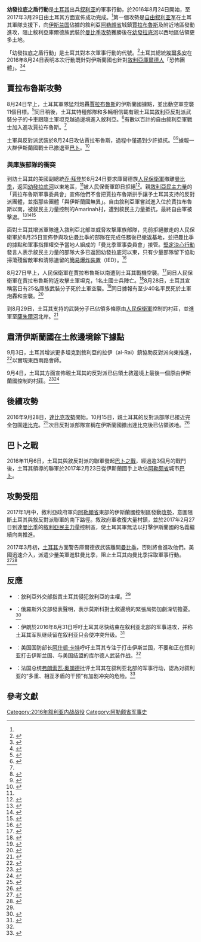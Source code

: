 {{Infobox military conflict
| conflict    = 幼發拉底之盾行動
| partof      = [[叙利亚内战|叙利亚内战]]及[[土耳其－伊斯蘭國衝突|土耳其－伊斯蘭國衝突]]
| image = [[File:Western_al-Bab_offensive_(2016)_(within_Northern_Syria).svg|300px]]<br/>阿勒頗省形勢圖，繪製於土國政府宣布作戰結束之時
| caption = <div style="text-align:left;">{{legend|#ebc0b3|敘利亞政府控制}}
{{legend|#e2d974|[[敘利亞民主力量|敘利亞民主力量]]控制}}
{{legend|#b4b2ae|[[伊斯兰国|伊斯兰国]]控制}}
{{legend|#cdecc9|[[敘利亞反對派|敘利亞反對派]]或土耳其軍控制}}</div>
| date        = 2016年8月24日－2017年3月29日<br/>（7個月又5天）<ref name=completed>{{Cite web|url=http://www.hurriyetdailynews.com/turkeys-euphrates-shield-operation-in-syria-successfully-completed.aspx?pageID=238&nID=111401&NewsCatID=352|title=Turkey's Euphrates Shield Operation in Syria 'successfully completed'|work=Hurriyet Daily News|date=2017-03-29|accessdate=2017-03-31|archive-date=2017-10-19|archive-url=https://web.archive.org/web/20171019073952/http://www.hurriyetdailynews.com/turkeys-euphrates-shield-operation-in-syria-successfully-completed.aspx?pageID=238&nID=111401&NewsCatID=352|dead-url=no}}</ref>
| place       = 敘利亞[[阿勒頗省|阿勒頗省]]北部
| coordinates = 
| territory   = 截至2017年2月25日，土耳其與敘反對派聯軍攻佔約2,000平方公里的土地
| result      = 土耳其軍隊與親土耳其的敘反對派勝利
*土耳其軍隊與親土耳其的敘反對派攻佔大片原由伊斯蘭國控制的地區<ref name=fight />
*土耳其軍隊攻擊敘利亞庫爾德族武裝
| combatant1  = '''{{flag|Turkey}}'''<br/>'''[[自由叙利亚军|自由叙利亚军]]'''<br/>'''支援：'''<br/>{{flagicon image|Seal of Combined Joint Task Force – Operation Inherent Resolve.svg|size=20px|border=no}} [[聯合特遣隊－堅決行動|聯合特遣隊－堅決行動]]<small>（只限於打擊伊斯蘭國）</small>
*{{flag|United States}}<ref name="US">{{cite web|url=https://www.almasdarnews.com/article/us-provide-air-cover-turkish-syrian-forces-jarabulus/|title=US to provide air cover for Turkish, Syrian forces in Jarabulus|author=Leith Fadel|work=al-Masdar News|date=2016-08-24|accessdate=2016-08-25|archive-date=2018-08-15|archive-url=https://web.archive.org/web/20180815095240/https://www.almasdarnews.com/article/us-provide-air-cover-turkish-syrian-forces-jarabulus/|dead-url=no}}</ref>
| combatant2  = '''{{flag|Islamic State}}'''
| combatant3  ={{flagicon image|Flag of Syrian Democratic Forces.svg}} '''[[敘利亞民主力量|敘利亞民主力量]]'''<ref name="auto">{{cite web|url=http://rudaw.net/english/middleeast/syria/240820164|title=YPG: We will not withdraw from west of the Euphrates|work=Rudaw|date=2016-08-24|accessdate=2016-08-25|archive-date=2016-09-04|archive-url=https://web.archive.org/web/20160904124119/http://rudaw.net/english/middleeast/syria/240820164|dead-url=no}}</ref>
| commander1 =
| commander2 =
| commander3 =
| units1     =
| units2     =
| units3     =
| strength1  = 「數百」至5,000名自由敘利亞軍戰士<ref name=hdn>{{cite web |url=http://www.hurriyetdailynews.com/live-turkish-military-coalition-forces-launch-euphrates-shield-operation-in-jarablus.aspx?pageID=238&nID=103175&NewsCatID=352 |title=LIVE: Turkish military, coalition forces launch 'Euphrates Shield' operation in Jarablus |work=Hürriyet Daily News |date=2016-08-24 |accessdate=2016-08-25 |archive-date=2016-11-13 |archive-url=https://web.archive.org/web/20161113011752/http://www.hurriyetdailynews.com/live-turkish-military-coalition-forces-launch-euphrates-shield-operation-in-jarablus.aspx?pageID=238&nID=103175&NewsCatID=352 |dead-url=no }}</ref><ref name=f24>{{cite web|url=http://www.france24.com/en/20160824-turkey-us-led-forces-launch-joint-operation-northern-syria|title=Turkey, US-led coalition launch major operation in northern Syria|work=Reuters|date=24 August 2016|accessdate=2016-08-25|archive-date=2016-08-25|archive-url=https://web.archive.org/web/20160825135910/http://www.france24.com/en/20160824-turkey-us-led-forces-launch-joint-operation-northern-syria|dead-url=no}}</ref><br/>{{flagicon|Turkey}} 3,000－8,000人<ref>{{cite web|url=http://www.yenisafak.com/dunya/8-bin-asker-emir-bekliyor-2591721|title=8 bin asker emir bekliyor|first=Yeni|last=Şafak|date=2017-01-05|publisher=|accessdate=2017-01-13|archive-date=2018-12-24|archive-url=https://web.archive.org/web/20181224220925/https://www.yenisafak.com/dunya/8-bin-asker-emir-bekliyor-2591721|dead-url=no}}</ref><ref name=TSKFSAreinfocrements>{{cite web|url=http://www.yenisafak.com/en/news/turkish-commandos-enter-al-bab-2587222|title=Turkish commandos enter al-Bab|publisher=Yeni Şafak|date=2016-12-27|accessdate=2016-12-27|archive-url=https://web.archive.org/web/20161228032644/http://www.yenisafak.com/en/news/turkish-commandos-enter-al-bab-2587222|archive-date=2016-12-28|dead-url=yes}}</ref><ref>{{cite tweet |user= RudawEnglish|number= 813000360541454336|date= 2016-12-25 |title= 500 Turkish special forces have joined Al-Bab operation — Turkish media outlets report}}</ref>
* 20－80輛[[主戰坦克|主戰坦克]]<ref name=hdn /><ref>{{cite web|url=https://www.almasdarnews.com/article/breaking-turkish-tanks-enter-northern-aleppo/|title=[Breaking] Turkish tanks enter northern Aleppo|author=Leith Fadel|work=al-Masdar News|date=24 August 2016|accessdate=2016-08-25|archive-date=2019-02-03|archive-url=https://web.archive.org/web/20190203024726/https://www.almasdarnews.com/article/breaking-turkish-tanks-enter-northern-aleppo/|dead-url=no}}</ref>
* 至少20輛[[裝甲運兵車|裝甲運兵車]] 
| strength2   = 3,000－5,000人<br/>（在[[巴卜|巴卜]]）
| strength3   = 未知
| casualties1 = 親土耳其的反對派部隊：至少266人死<ref>250+死 (24 Aug.–23 Dec.),[https://twitter.com/FurkanHalidY/status/812338035450847233] {{Wayback|url=https://twitter.com/FurkanHalidY/status/812338035450847233 |date=20210609133021 }} 2死 (24 Dec.),[http://aa.com.tr/en/todays-headlines/12-daesh-neutralized-in-syrias-al-bab-turkish-army/713629] {{Wayback|url=http://aa.com.tr/en/todays-headlines/12-daesh-neutralized-in-syrias-al-bab-turkish-army/713629 |date=20161228011228 }} 2死 (12 Jan.),[http://www.syriahr.com/en/?p=58902] {{Wayback|url=http://www.syriahr.com/en/?p=58902 |date=20170118190321 }} 12死亡 (15 Jan.),[http://aa.com.tr/en/middle-east/daesh-car-bomb-kills-12-fsa-fighters-in-syrias-al-bab/727873] {{Wayback|url=http://aa.com.tr/en/middle-east/daesh-car-bomb-kills-12-fsa-fighters-in-syrias-al-bab/727873 |date=20170117033418 }}，總計為至少266人</ref><br/>
土耳其軍：67人死亡（至2017年2月）<ref name=voa20170213>{{Cite news |url=http://www.voachinese.com/a/turkey-al-bab-syria-20170212/3720377.html |title=土耳其总统：即将攻占IS控制的重镇巴卜 |publisher=美國之音 |date=2017-02-13 |accessdate=2017-02-13 |archive-date=2017-02-14 |archive-url=https://web.archive.org/web/20170214002210/http://www.voachinese.com/a/turkey-al-bab-syria-20170212/3720377.html |dead-url=no }}</ref>
| casualties2 = 2,288人死亡，417人被俘<small>（土耳其宣稱）</small><ref name=TSK>{{cite web|url=http://aa.com.tr/tr/gunun-basliklari/firat-kalkaninda-3-bin-49-terorist-etkisiz-hale-getirildi/748078|title=Fırat Kalkanı'nda 3 bin 49 terörist etkisiz hale getirildi|accessdate=2017-02-13|archive-date=2017-02-13|archive-url=https://web.archive.org/web/20170213192511/http://aa.com.tr/tr/gunun-basliklari/firat-kalkaninda-3-bin-49-terorist-etkisiz-hale-getirildi/748078|dead-url=no}}</ref>
| casualties3 = 至少99人死亡{{small|（SOHR及SDF宣稱）}}<ref>4死 (28 August),[http://www.dailymail.co.uk/wires/afp/article-3762099/Turkish-bombardment-kills-20-civilians-Syria-monitor.html] {{Wayback|url=http://www.dailymail.co.uk/wires/afp/article-3762099/Turkish-bombardment-kills-20-civilians-Syria-monitor.html |date=20160829124633 }} 6死 (7 September),[http://rudaw.net/english/middleeast/syria/070920165] {{Wayback|url=http://rudaw.net/english/middleeast/syria/070920165 |date=20161014064342 }} 22死 (20–23 October),[http://www.syriahr.com/en/?p=53026] {{Wayback|url=http://www.syriahr.com/en/?p=53026 |date=20161220214550 }} 6死 (25 October),[http://tr.hawarnews.com/devrimci-gucler-9-sehidin-kimlik-bilgilerini-acikladi/] {{Wayback|url=http://tr.hawarnews.com/devrimci-gucler-9-sehidin-kimlik-bilgilerini-acikladi/ |date=20161028022840 }} 9死 (27 October),[http://tr.hawarnews.com/efrinliler-2-sehidini-ugurladi/] {{Wayback|url=http://tr.hawarnews.com/efrinliler-2-sehidini-ugurladi/ |date=20161116085755 }} 3死 (8 November),[http://tr.hawarnews.com/efrinde-3-ozgurluk-savascisi-sonsuzluga-ugurlandi/] {{Wayback|url=http://tr.hawarnews.com/efrinde-3-ozgurluk-savascisi-sonsuzluga-ugurlandi/ |date=20161113070253 }} 1死 (10 November),[http://tr.hawarnews.com/hpc-jin-ilk-sehitlerinin-kimlik-bilgilerini-acikladi/] {{Wayback|url=http://tr.hawarnews.com/hpc-jin-ilk-sehitlerinin-kimlik-bilgilerini-acikladi/ |date=20161117230234 }} 1死 (11 November),[http://tr.hawarnews.com/ypg-basin-merkezi-uyesi-rumet-cilonun-kimlik-bilgilerini-acikladi/] {{Wayback|url=http://tr.hawarnews.com/ypg-basin-merkezi-uyesi-rumet-cilonun-kimlik-bilgilerini-acikladi/ |date=20161126064153 }} 6死 (12–19 November),[http://tr.hawarnews.com/efrin-halki-sehitlerini-ugurladi-2/] {{Wayback|url=http://tr.hawarnews.com/efrin-halki-sehitlerini-ugurladi-2/ |date=20161123055536 }} 1死 (20 November),[http://tr.hawarnews.com/servan-derwis-turk-ordusunun-saldirilari-terorle-mucadeleye-engeldir/] {{Wayback|url=http://tr.hawarnews.com/servan-derwis-turk-ordusunun-saldirilari-terorle-mucadeleye-engeldir/ |date=20161121042856 }} 8死 (21 November),[http://tr.hawarnews.com/10-ozgurluk-savascisi-efrin-ve-serekaniyeden-sonsuzluga-ugurlandi/] {{Wayback|url=http://tr.hawarnews.com/10-ozgurluk-savascisi-efrin-ve-serekaniyeden-sonsuzluga-ugurlandi/ |date=20161121232813 }} 2死 (22 November),[http://tr.hawarnews.com/firatin-gazabi-ve-minbic-sehitleri-son-yolduluguna-ugurlandi/] {{Wayback|url=http://tr.hawarnews.com/firatin-gazabi-ve-minbic-sehitleri-son-yolduluguna-ugurlandi/ |date=20161124091132 }} 6死 (23 November),[http://www.syriahr.com/en/?p=55427] {{Wayback|url=http://www.syriahr.com/en/?p=55427 |date=20190507155910 }} 7死 (27 November),[http://tr.hawarnews.com/minbicde-hayat-7-ozgurluk-savascisi-icin-durdu/] {{Wayback|url=http://tr.hawarnews.com/minbicde-hayat-7-ozgurluk-savascisi-icin-durdu/ |date=20161129082808 }} 4死 (29 November),[http://tr.hawarnews.com/minbic-halki-4-sehidini-ugurladi/] {{Wayback|url=http://tr.hawarnews.com/minbic-halki-4-sehidini-ugurladi/ |date=20161130041514 }} 2死 (1 December),[http://tr.hawarnews.com/minbic-askeri-meclisi-2-enternasyonel-sehidin-kimligini-acikladi/] {{Wayback|url=http://tr.hawarnews.com/minbic-askeri-meclisi-2-enternasyonel-sehidin-kimligini-acikladi/ |date=20161204084840 }} 3死 (2 December),[http://tr.hawarnews.com/3-erka-xweparastine-sehidi-sonsuzluga-ugurlandi/] {{Wayback|url=http://tr.hawarnews.com/3-erka-xweparastine-sehidi-sonsuzluga-ugurlandi/ |date=20161202171518 }} 1死 (7 December),[http://tr.hawarnews.com/minbicliler-sehidini-ugurladi/] {{Wayback|url=http://tr.hawarnews.com/minbicliler-sehidini-ugurladi/ |date=20161220082811 }} 2死 (9 December),[http://tr.hawarnews.com/qamislolular-evlatlarini-ugurladi/] {{Wayback|url=http://tr.hawarnews.com/qamislolular-evlatlarini-ugurladi/ |date=20161220082213 }} 2死 (14 December),[http://tr.hawarnews.com/minbicliler-2-evladini-sonsuzluga-ugurladi/] {{Wayback|url=http://tr.hawarnews.com/minbicliler-2-evladini-sonsuzluga-ugurladi/ |date=20161220123152 }} 1死 (10 February), [http://tr.hawarnews.com/minbic-halki-bir-evladini-daha-ugurladi/] {{Wayback|url=http://tr.hawarnews.com/minbic-halki-bir-evladini-daha-ugurladi/ |date=20170211080028 }} 2死 (11 February),[http://www.syriahr.com/en/?p=55945] {{Wayback|url=http://www.syriahr.com/en/?p=55945 |date=20171020024720 }}，總計有99人</ref><br/>322人死亡，22人被俘{{small|（土耳其宣稱）}}<ref name=TSK/>
| campaignbox = 
| notes = 387名平民喪生{{small|（SOHR宣稱）}}<ref>{{cite web |url=http://www.rudaw.net/english/middleeast/syria/270120171 |title=ISIS is withdrawing from al-Bab, Turkish military claims |publisher= |accessdate=2017-02-13 |archive-date=2017-02-02 |archive-url=https://web.archive.org/web/20170202083211/http://www.rudaw.net/english/middleeast/syria/270120171 |dead-url=no }}</ref>
| map   = 
}}
'''幼發拉底之盾行動'''是[[土耳其|土耳其]]出兵[[叙利亚|叙利亚]]的軍事行動，於2016年8月24日開始，至2017年3月29日由土耳其方面宣佈成功完成。<ref name=completed/>第一個攻勢是[[自由叙利亚军|自由叙利亚军]]在土耳其軍隊支援下，向[[伊斯兰国|伊斯兰国]]佔據的敘利亞[[阿勒頗省|阿勒頗省]]城鎮[[賈拉布魯斯|賈拉布魯斯]]及附近地區發動進攻，阻止敘利亞庫爾德族武裝於[[曼比季攻勢|曼比季攻勢]]獲勝後在[[幼發拉底河|幼發拉底河]]以西地區佔領更多土地。

「幼發拉底之盾行動」是土耳其對本次軍事行動的代號。<ref>{{Cite news |url=http://news.xinhuanet.com/world/2016-08/27/c_129257712.htm |title=土耳其出兵叙利亚 目标不只是反恐 |publisher=新華網 |date=2016-08-27 |accessdate=2016-08-28 |archive-date=2016-08-27 |archive-url=https://web.archive.org/web/20160827001928/http://news.xinhuanet.com/world/2016-08/27/c_129257712.htm |dead-url=no }}</ref>土耳其總統[[雷杰普·塔伊普·埃尔多安|埃爾多安]]在2016年8月24日表明本次行動既針對伊斯蘭國也針對[[人民保衛軍|敘利亞庫爾德人]]「恐怖團體」。<ref>{{cite web|url=http://www.france24.com/en/20160824-erdogan-says-syria-operation-aimed-jihadists-kurdish-pyd|title=Erdogan says Syria operation aimed at IS jihadists, Kurdish PYD|date=24 August 2016|publisher=|deadurl=yes|archiveurl=https://web.archive.org/web/20160825183523/http://www.france24.com/en/20160824-erdogan-says-syria-operation-aimed-jihadists-kurdish-pyd|archivedate=2016年8月25日}}</ref><ref>{{cite web|url=http://www.hurriyetdailynews.com/turkish-army-backed-rebels-advance-inside-syria-on-isil.aspx?pageID=238&nID=103174&NewsCatID=352|title=Turkish army-backed rebels advance inside Syria on ISIL - MIDEAST|publisher=|accessdate=2016-08-25|archive-date=2017-10-19|archive-url=https://web.archive.org/web/20171019074013/http://www.hurriyetdailynews.com/turkish-army-backed-rebels-advance-inside-syria-on-isil.aspx?pageID=238&nID=103174&NewsCatID=352|dead-url=no}}</ref>

==賈拉布魯斯攻勢==
8月24日早上，土耳其軍隊猛烈炮轟[[賈拉布魯斯|賈拉布魯斯]]的伊斯蘭國據點，並出動空軍空襲11個目標。<ref>{{cite web|url=http://en.trend.az/world/turkey/2652129.html|title=Turkish jets bomb Daesh targets in Jarabulus|work=Trend News Agency|date=24 August 2016|access-date=2016-08-25|archive-url=https://web.archive.org/web/20161101125014/http://en.trend.az/world/turkey/2652129.html|archive-date=2016-11-01|dead-url=yes}}</ref>同日稍後，土耳其特種部隊和多輛相信載有親土耳其[[敘利亞反對派|敘利亞反對派]]武裝分子的卡車跟隨土軍坦克越過邊境進入敘利亞。<ref name="bbc.com">{{cite web|url=http://www.bbc.com/news/world-europe-37171995|title=Turkey sends tanks into northern Syria|work=bbc|date=24 August 2016|accessdate=2016-08-25|archive-date=2016-11-18|archive-url=https://web.archive.org/web/20161118120049/http://www.bbc.com/news/world-europe-37171995|dead-url=no}}</ref>有數以百計的自由敘利亞軍戰士加入進攻賈拉布魯斯。<ref name=f24/>

土軍與反對派武裝於8月24日攻佔賈拉布魯斯，過程中僅遇到少許抵抗。<ref>{{cite web|url=http://uk.businessinsider.com/syrian-rebels-isis-jarablus-2016-8?r=US&IR=T|title=Turkish and US-backed Syrian rebels have captured a key ISIS border crossing|work=Business Insider|date=24 August 2016|accessdate=2016-08-25|archive-date=2016-08-26|archive-url=https://web.archive.org/web/20160826110432/http://uk.businessinsider.com/syrian-rebels-isis-jarablus-2016-8?r=US&IR=T|dead-url=no}}</ref><ref name="edition.cnn.com">{{cite web|url=http://edition.cnn.com/2016/08/24/middleeast/turkish-troops-isis-syria-operation/|title=Turkey sends tanks into Syria to battle ISIS|work=CNN|date=24 August 2016|accessdate=2016-08-25|archive-date=2016-08-25|archive-url=https://web.archive.org/web/20160825175739/http://edition.cnn.com/2016/08/24/middleeast/turkish-troops-isis-syria-operation/|dead-url=no}}</ref>據報一大群伊斯蘭國戰士已撤退至[[巴卜|巴卜]]。<ref name="Al-Jazeera">{{cite web|url=http://www.aljazeera.com/news/2016/08/syria-turkish-backed-rebels-seize-jarablus-isil-160824162712114.html|title=Syria: Turkish-backed rebels 'seize' Jarablus from ISIL|work=Al Jazeera|date=25 August 2016|accessdate=2016-08-25|archive-date=2016-08-25|archive-url=https://web.archive.org/web/20160825183359/http://www.aljazeera.com/news/2016/08/syria-turkish-backed-rebels-seize-jarablus-isil-160824162712114.html|dead-url=no}}</ref>

===與庫族部隊的衝突===
到訪土耳其的美國副總統[[乔·拜登|乔·拜登]]於8月24日要求庫爾德族[[人民保衛軍|人民保衛軍]]撤離[[曼比季|曼比季]]，返回[[幼發拉底河|幼發拉底河]]以東地區，<ref name="bbc.com"/>被人民保衛軍即日拒絕<ref>{{cite web|url=https://anfenglish.com/kurdistan/ypg-we-will-not-retreat-from-west-of-euphrates|title=YPG: We will not retreat from west of Euphrates|work=ANF News|date=24 August 2016|accessdate=24 August 2016|archive-date=2016-08-27|archive-url=https://web.archive.org/web/20160827102323/http://www.anfenglish.com/kurdistan/ypg-we-will-not-retreat-from-west-of-euphrates|dead-url=no}}</ref>。親[[敘利亞民主力量|敘利亞民主力量]]的「賈拉布魯斯軍事委員會」宣佈他們不會把賈拉布魯斯拱手讓予土耳其支持的反對派團體，並指那些團體「與伊斯蘭國無異」。自由敘利亞軍嘗試進入位於賈拉布魯斯以南，被敘民主力量控制的Amarinah村，遭到敘民主力量抵抗，最終自由軍被擊退。<ref name=fight>{{cite web|url=https://www.almasdarnews.com/article/turkish-backed-rebels-fight-us-backed-rebels-aleppo/|title=Turkish-backed rebels fight US-backed rebels in Aleppo|author=Izat Charkatli|work=al-Masdar News|date=24 August 2016|accessdate=24 August 2016|archive-date=2016-08-25|archive-url=https://web.archive.org/web/20160825194846/https://www.almasdarnews.com/article/turkish-backed-rebels-fight-us-backed-rebels-aleppo/|dead-url=no}}</ref><ref>{{cite web|url=http://aranews.net/2016/08/clashes-break-turkish-backed-rebels-syrian-democratic-forces/|title=Clashes break out between Turkish-backed rebels and Syrian Democratic Forces|work=ARA News|date=25 August 2016|accessdate=25 August 2016|deadurl=yes|archiveurl=https://web.archive.org/web/20160826191541/http://aranews.net/2016/08/clashes-break-turkish-backed-rebels-syrian-democratic-forces/|archivedate=2016年8月26日}}</ref><ref>{{cite web|url=http://www.syriahr.com/en/?p=49839|title=The countryside of Jarablos witnesses the first clash between the fighters of the faction that controlled Jarablos city against Syria Democratic Forces|work=SOHR|date=24 August 2016|accessdate=2016-08-25|archive-date=2016-10-07|archive-url=https://web.archive.org/web/20161007194511/http://www.syriahr.com/en/?p=49839|dead-url=no}}</ref>

面對土耳其增派軍隊進入敘利亞北部並威脅攻撃庫族部隊，先前拒絕撤走的人民保衛軍於8月25日宣佈參與攻佔曼比季的部隊在完成任務後已撤返基地，並把曼比季的據點和軍事指揮權交予當地人組成的「曼比季軍事委員會」接管。[[堅定決心行動|堅定決心行動]]發言人表示敘民主力量的部隊大多已返回幼發拉底河以東，只有少量部隊留下協助掃蕩殘留敵軍和清除遺留的[[簡易爆炸裝置|簡易爆炸裝置]]（IED）。<ref>{{cite web|url=http://www.reuters.com/article/idUSKCN110124|title=Syrian Kurdish YPG says it returned to base after Manbij's capture|work=Reuters|date=25 August 2016|accessdate=25 August 2016|archive-date=2022-03-28|archive-url=https://web.archive.org/web/20220328042116/https://www.reuters.com/article/idUSKCN110124}}</ref>

8月27日早上，人民保衛軍在賈拉布魯斯以南遭到土耳其戰機空襲。<ref>{{Cite news |url=http://news.xinhuanet.com/english/2016-08/27/c_135638516.htm |title=Turkish warplanes strike YPG militants in northern Syria |publisher=新華網 |date=2016-08-27 |accessdate=2016-08-28 |archive-date=2016-08-28 |archive-url=https://web.archive.org/web/20160828132513/http://news.xinhuanet.com/english/2016-08/27/c_135638516.htm |dead-url=no }}</ref>同日人民保衛軍在賈拉布魯斯附近攻擊土軍坦克，1名土國士兵陣亡。<ref>{{Cite news |url=http://news.xinhuanet.com/english/2016-08/28/c_135638837.htm |title=Update: Turkish solider killed by Kurdish rocket attack in northern Syria |publisher=新華網 |date=2016-08-28 |accessdate=2016-08-28 |archive-date=2016-08-28 |archive-url=https://web.archive.org/web/20160828131831/http://news.xinhuanet.com/english/2016-08/28/c_135638837.htm |dead-url=no }}</ref>8月28日，土耳其宣稱當日有25名庫族武裝分子死於土軍空襲。<ref name=bbc20160828>{{Cite news |url=http://www.bbc.co.uk/news/world-middle-east-37208941 |title=Syria war: Turkey kills 25 people in latest round of air strikes |work=BBC News |date=2016-08-28 |accessdate=2016-08-28 |archive-date=2016-08-28 |archive-url=https://web.archive.org/web/20160828121342/http://www.bbc.co.uk/news/world-middle-east-37208941 |dead-url=no }}</ref>同日據報有至少40名平民死於土軍炮轟和空襲。<ref name=40dead>{{cite web |url=http://www.dailymail.co.uk/wires/afp/article-3762099/Turkish-bombardment-kills-20-civilians-Syria-monitor.html |title=Turkey ramps up Syria offensive with deadly bombings |work=Daily Mail Online |date=2016-08-28 |accessdate=2016-08-28 |archive-date=2016-08-29 |archive-url=https://web.archive.org/web/20160829124633/http://www.dailymail.co.uk/wires/afp/article-3762099/Turkish-bombardment-kills-20-civilians-Syria-monitor.html |dead-url=no }}</ref>

到8月29日，土耳其支持的武裝分子已佔領多條原由[[人民保衛軍|人民保衛軍]]控制的村莊，並進軍至[[薩朱爾河|薩朱爾河]]北岸。<ref>{{Cite web|url=https://www.almasdarnews.com/article/free-syrian-army-engage-isis-ypg-morning-jarablus/|title=Free Syrian Army engage with ISIS and YPG this morning in Jarablus|work=al-Masdar News|author=Paul Antonopoulos|date=2016-08-29|accessdate=2016-08-31|archive-date=2016-08-30|archive-url=https://web.archive.org/web/20160830162337/https://www.almasdarnews.com/article/free-syrian-army-engage-isis-ypg-morning-jarablus/|dead-url=no}}</ref>

==肅清伊斯蘭國在土敘邊境餘下據點==
9月3日，土耳其增派更多坦克到敘利亞的拉伊（al-Rai）鎮協助反對派向東推進，<ref>{{Cite web |url=http://www.reuters.com/article/us-mideast-crisis-syria-turkey-idUSKCN1190GT |title=Turkish tanks roll into Syria, opening new line of attack |last= |first= |date=2016-09-04 |website= |publisher=Reuters |accessdate=2016-09-06 |archive-date=2016-09-06 |archive-url=https://web.archive.org/web/20160906203411/http://www.reuters.com/article/us-mideast-crisis-syria-turkey-idUSKCN1190GT |dead-url=no }}</ref>以實現東西兩路會師。

9月4日，土耳其方面宣佈親土耳其的反對派已佔領土敘邊境上最後一個原由伊斯蘭國控制的村莊。<ref>{{cite web|url=http://time.com/4478871/isis-territory-turkey-syria-border/?xid=homepage|title=Turkey Says ISIS Has Lost All Territory Along the Turkey-Syria Border|last1=Mroue|first1=Bassem|first2=Zeynep|last2=Bilginsoy|date=2016-09-04|website=time.com|publisher=Time|accessdate=2016-09-05|archive-date=2016-09-05|archive-url=https://web.archive.org/web/20160905031751/http://time.com/4478871/isis-territory-turkey-syria-border/?xid=homepage|dead-url=no}}</ref><ref>{{cite web|url=http://www.aljazeera.com/news/2016/09/syria-war-isil-driven-turkey-syria-border-160904164425932.html|title=Syria's war: ISIL 'driven out' from Turkey-Syria border|date=4 September 2016|publisher=Al Jazeera|accessdate=5 September 2016|archive-date=2016-09-06|archive-url=https://web.archive.org/web/20160906154852/http://www.aljazeera.com/news/2016/09/syria-war-isil-driven-turkey-syria-border-160904164425932.html|dead-url=no}}</ref>

==後續攻勢==
2016年9月28日，[[達比克攻勢|達比克攻勢]]開始。10月15日，親土耳其的反對派部隊已接近完全包圍[[達比克|達比克]]。<ref name="imminent">{{Cite web |url=https://www.almasdarnews.com/article/battle-dabiq-imminent-rebel-forces-advance-isis-aleppo/ |title=Battle of Dabiq imminent as rebel forces advance against ISIS in Aleppo |accessdate=2016-10-16 |archive-date=2017-10-14 |archive-url=https://web.archive.org/web/20171014065804/https://www.almasdarnews.com/article/battle-dabiq-imminent-rebel-forces-advance-isis-aleppo/ |dead-url=no }}</ref>次日反對派部隊宣稱在伊斯蘭國撤出達比克後已佔領該地。<ref>{{Cite news|url=http://www.bbc.co.uk/news/world-middle-east-37670998|title=Syria conflict: Rebels 'capture' IS stronghold of Dabiq|date=2016-10-16|work=BBC News|access-date=2016-10-16|archive-date=2019-04-23|archive-url=https://web.archive.org/web/20190423231306/https://www.bbc.co.uk/news/world-middle-east-37670998|dead-url=no}}</ref>

==巴卜之戰==
2016年11月6日，土耳其與敘反對派的聯軍發起[[巴卜之戰|巴卜之戰]]，經過逾3個月的戰鬥後，土耳其領導的聯軍於2017年2月23日從伊斯蘭國手上攻佔[[阿勒颇省|阿勒颇省]]城市[[巴卜|巴卜]]。

==攻勢受阻==
2017年1月中，敘利亞政府軍向[[阿勒頗省|阿勒頗省]]東部的伊斯蘭國控制區發動[[東阿勒頗攻勢_(2017年)|攻勢]]，意圖阻斷土耳其與敘反對派聯軍的南下路徑。敘政府軍收復大量村鎮，並於2017年2月27日到達[[曼比季|曼比季]]的[[敘利亞民主力量|敘利亞民主力量]]控制區，使土耳其軍無法以打擊伊斯蘭國的名義繼續向南推進。

2017年3月初，[[土耳其|土耳其]]方面警告庫爾德族武裝離開[[曼比季|曼比季]]，否則將會進攻他們。美國迅速介入，派遣少量美軍進駐曼比季，阻止土耳其向曼比季採取軍事行動。<ref name=xh20170308>{{cite news |url=http://news.xinhuanet.com/world/2017-03/08/c_129503462.htm |title=美国增兵曼比季 叙北部重镇上演“四国演义” |publisher=新華網 |date=2017-03-08 |accessdate=2017-03-31 |archive-date=2017-03-08 |archive-url=https://web.archive.org/web/20170308005906/http://news.xinhuanet.com/world/2017-03/08/c_129503462.htm |dead-url=no }}</ref><ref name=reuters20170306>{{Cite news |url=http://www.reuters.com/article/us-mideast-crisis-syria-usa-idUSKBN16D29G?il=0 |title=U.S. military deploys forces in Syria's Manbij in new effort |publisher=Reuters |date=2017-03-06 |accessdate=2017-03-31 |archive-date=2017-03-13 |archive-url=https://web.archive.org/web/20170313180004/http://www.reuters.com/article/us-mideast-crisis-syria-usa-idUSKBN16D29G?il=0 |dead-url=no }}</ref>

==反應==
* {{Flag|Syria}}：敘利亞外交部指責土耳其侵犯敘利亞的主權。<ref name="edition.cnn.com"/>
* {{Flag|Russia}}：俄羅斯外交部發表聲明，表示莫斯科對土敘邊境的緊張局勢加劇深切擔憂。<ref>{{Cite web|url=http://news.trust.org/item/20160824151226-4ofs5|title=Russia says deeply worried by Turkish operation in Syria|last=Foundation|first=Thomson Reuters|website=news.trust.org|access-date=2016-08-24|archive-date=2016-08-25|archive-url=https://web.archive.org/web/20160825190519/http://news.trust.org/item/20160824151226-4ofs5|dead-url=no}}</ref>
* {{Flag|Iran}}：伊朗於2016年8月31日呼吁土耳其尽快结束在叙利亚北部的军事进攻，并称土耳其军队继续留在叙利亚只会使冲突升级。<ref name=voa3487827>{{Cite news |url=http://www.voachinese.com/a/news-turkey-syria-20160831/3487827.html |title=伊朗呼吁土耳其停止进军叙利亚北部 |publisher=美國之音 |date=2016-08-31 |accessdate=2016-08-31 |archive-date=2016-09-11 |archive-url=https://web.archive.org/web/20160911025621/http://www.voachinese.com/a/news-turkey-syria-20160831/3487827.html |dead-url=no }}</ref>
* {{Flag|US}}：美国国防部长[[阿什顿·卡特|阿什顿·卡特]]呼吁土耳其专注于打击伊斯兰国，不要和正在叙利亚打击伊斯兰国、与美国结盟的库尔德人武装作战。<ref name=voa3486408/>
* {{Flag|France}}：法国总统[[弗朗索瓦·奥朗德|弗朗索瓦·奥朗德]]批评土耳其在叙利亚北部的军事行动，認為对叙利亚的“多重、相互矛盾的干预”有加剧冲突的危险。<ref name=voa3486408>{{Cite news |url=http://www.voachinese.com/a/news-turkey-syria-20160830/3486408.html |title=法国总统批评土耳其在叙利亚的进攻 |publisher=美國之音 |date=2016-08-30 |accessdate=2016-08-31 |archive-date=2016-09-02 |archive-url=https://web.archive.org/web/20160902144558/http://www.voachinese.com/a/news-turkey-syria-20160830/3486408.html |dead-url=no }}</ref>

==參考文獻==
{{Reflist|2}}

{{coord|36.819|N|38.011|E|display=title}}

[[Category:2016年叙利亚内战战役|Category:2016年叙利亚内战战役]]
[[Category:阿勒颇省军事史|Category:阿勒颇省军事史]]